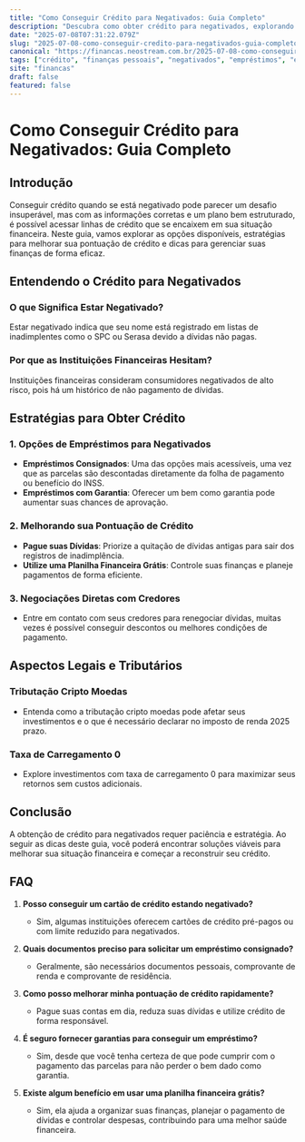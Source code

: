 ```yaml
---
title: "Como Conseguir Crédito para Negativados: Guia Completo"
description: "Descubra como obter crédito para negativados, explorando estratégias e dicas práticas para melhorar sua situação financeira."
date: "2025-07-08T07:31:22.079Z"
slug: "2025-07-08-como-conseguir-credito-para-negativados-guia-completo"
canonical: "https://financas.neostream.com.br/2025-07-08-como-conseguir-credito-para-negativados-guia-completo"
tags: ["crédito", "finanças pessoais", "negativados", "empréstimos", "economia"]
site: "financas"
draft: false
featured: false
---
```


# Como Conseguir Crédito para Negativados: Guia Completo

## Introdução
Conseguir crédito quando se está negativado pode parecer um desafio insuperável, mas com as informações corretas e um plano bem estruturado, é possível acessar linhas de crédito que se encaixem em sua situação financeira. Neste guia, vamos explorar as opções disponíveis, estratégias para melhorar sua pontuação de crédito e dicas para gerenciar suas finanças de forma eficaz.

## Entendendo o Crédito para Negativados
### O que Significa Estar Negativado?
Estar negativado indica que seu nome está registrado em listas de inadimplentes como o SPC ou Serasa devido a dívidas não pagas.

### Por que as Instituições Financeiras Hesitam?
Instituições financeiras consideram consumidores negativados de alto risco, pois há um histórico de não pagamento de dívidas.

## Estratégias para Obter Crédito
### 1. Opções de Empréstimos para Negativados
- **Empréstimos Consignados**: Uma das opções mais acessíveis, uma vez que as parcelas são descontadas diretamente da folha de pagamento ou benefício do INSS.
- **Empréstimos com Garantia**: Oferecer um bem como garantia pode aumentar suas chances de aprovação.

### 2. Melhorando sua Pontuação de Crédito
- **Pague suas Dívidas**: Priorize a quitação de dívidas antigas para sair dos registros de inadimplência.
- **Utilize uma Planilha Financeira Grátis**: Controle suas finanças e planeje pagamentos de forma eficiente.

### 3. Negociações Diretas com Credores
- Entre em contato com seus credores para renegociar dívidas, muitas vezes é possível conseguir descontos ou melhores condições de pagamento.

## Aspectos Legais e Tributários
### Tributação Cripto Moedas
- Entenda como a tributação cripto moedas pode afetar seus investimentos e o que é necessário declarar no imposto de renda 2025 prazo.

### Taxa de Carregamento 0
- Explore investimentos com taxa de carregamento 0 para maximizar seus retornos sem custos adicionais.

## Conclusão
A obtenção de crédito para negativados requer paciência e estratégia. Ao seguir as dicas deste guia, você poderá encontrar soluções viáveis para melhorar sua situação financeira e começar a reconstruir seu crédito.

## FAQ

1. **Posso conseguir um cartão de crédito estando negativado?**
   - Sim, algumas instituições oferecem cartões de crédito pré-pagos ou com limite reduzido para negativados.

2. **Quais documentos preciso para solicitar um empréstimo consignado?**
   - Geralmente, são necessários documentos pessoais, comprovante de renda e comprovante de residência.

3. **Como posso melhorar minha pontuação de crédito rapidamente?**
   - Pague suas contas em dia, reduza suas dívidas e utilize crédito de forma responsável.

4. **É seguro fornecer garantias para conseguir um empréstimo?**
   - Sim, desde que você tenha certeza de que pode cumprir com o pagamento das parcelas para não perder o bem dado como garantia.

5. **Existe algum benefício em usar uma planilha financeira grátis?**
   - Sim, ela ajuda a organizar suas finanças, planejar o pagamento de dívidas e controlar despesas, contribuindo para uma melhor saúde financeira.